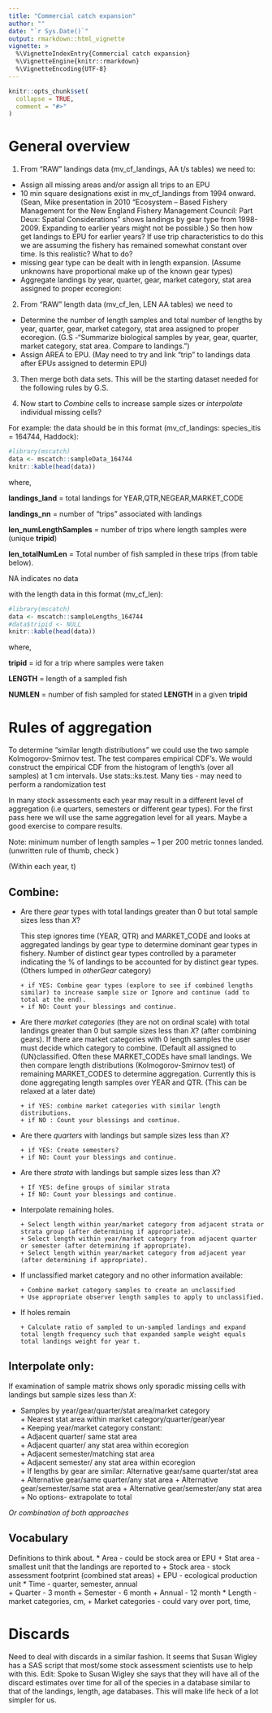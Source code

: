 ```yaml
---
title: "Commercial catch expansion"
author: ""
date: "`r Sys.Date()`"
output: rmarkdown::html_vignette
vignette: >
  %\VignetteIndexEntry{Commercial catch expansion}
  %\VignetteEngine{knitr::rmarkdown}
  %\VignetteEncoding{UTF-8}
---
```


```r
knitr::opts_chunk$set(
  collapse = TRUE,
  comment = "#>"
)
```

# General overview

1. From "RAW" landings data (mv_cf_landings, AA t/s tables) we need to:

* Assign all missing areas and/or assign all trips to an EPU
* 10 min square designations exist in mv_cf_landings from 1994 onward. (Sean, Mike presentation in 2010 "Ecosystem – Based Fishery Management for the New England Fishery Management Council: Part Deux: Spatial Considerations" shows landings by gear type from 1998-2009. Expanding to earlier years might not be possible.) So then how get landings to EPU for earlier years? If use trip characteristics to do this we are assuming the fishery has remained somewhat constant over time. Is this realistic? What to do?
* missing gear type can be dealt with in length expansion. (Assume unknowns have proportional make up of the known gear types)
* Aggregate landings by year, quarter, gear, market category, stat area assigned to proper ecoregion:

2. From "RAW" length data (mv_cf_len, LEN AA tables) we need to 

* Determine the number of length samples and total number of lengths by year, quarter, gear, market category, stat area assigned to proper ecoregion. (G.S -"Summarize biological samples by year, gear, quarter, market category, stat area. Compare to landings.")
* Assign AREA to EPU. (May need to try and link "trip" to landings data after EPUs assigned to determin EPU)

3. Then merge both data sets. This will be the starting dataset needed for the following rules by G.S.

4. Now start to  *Combine* cells to increase sample sizes or *interpolate* individual missing cells? 

For example: the data should be in this format (mv_cf_landings: species_itis = 164744, Haddock):
``` r
#library(mscatch)
data <- mscatch::sampleData_164744
knitr::kable(head(data))
```

where,

**landings_land** = total landings for YEAR,QTR,NEGEAR,MARKET_CODE

**landings_nn** = number of "trips" associated with landings

**len_numLengthSamples** = number of trips where length samples were (unique **tripid**)

**len_totalNumLen** = Total number of fish sampled in these trips (from table below).

NA indicates no data

with the length data in this format (mv_cf_len):

``` r
#library(mscatch)
data <- mscatch::sampleLengths_164744
#data$tripid <- NULL
knitr::kable(head(data))
```

where,

**tripid** = id for a trip where samples were taken

**LENGTH** = length of a sampled fish

**NUMLEN** = number of fish sampled for stated **LENGTH** in a given **tripid**



# Rules of aggregation

To determine "similar length distributions" we could use the two sample Kolmogorov-Smirnov test. The test compares empirical CDF's. We would construct the empirical CDF from the histogram of length's (over all samples) at 1 cm intervals. Use stats::ks.test. Many ties - may need to perform a randomization test

In many stock assessments each year may result in a different level of aggregation (i.e quarters, semesters or different gear types).
For the first pass here we will use the same aggregation level for all years. Maybe a good exercise to compare results.

Note: minimum number of length samples ~ 1 per 200 metric tonnes landed. (unwritten rule of thumb, check )

(Within each year, t)

## Combine:

* Are there *gear* types with total landings greater than 0 but total sample sizes less than *X*?

    This step ignores time (YEAR, QTR) and  MARKET_CODE and looks at aggregated landings by gear type to determine dominant gear types in fishery. Number of distinct gear types controlled by a parameter indicating the % of landings to be accounted for by distinct gear types. (Others lumped in _otherGear_ category)
    
    ```
    + if YES: Combine gear types (explore to see if combined lengths similar) to increase sample size or Ignore and continue (add to total at the end).
    + if NO: Count your blessings and continue.  
    ```
    
* Are there *market categories* (they are not on ordinal scale) with total landings greater than 0 but sample sizes less than *X*? (after combining gears). If there are market categories with 0 length samples the user must decide which category to combine. (Default all assigned to (UN)classified. Often these MARKET_CODEs have small landings. We then compare length distributions (Kolmogorov-Smirnov test) of remaining MARKET_CODES to determine aggregation. Currently this is done aggregating length samples over YEAR and QTR. (This can be relaxed at a later date)

	  + if YES: combine market categories with similar length distributions. 
	  + if NO : Count your blessings and continue.  
	  
* Are there *quarters* with landings but sample sizes less than *X*?  

	  + if YES: Create semesters?  
	  + if NO: Count your blessings and continue.  
	  
* Are there *strata* with landings but sample sizes less than *X*?  

	  + If YES: define groups of similar strata  
	  + If NO: Count your blessings and continue.  
	  
* Interpolate remaining holes.  

	  + Select length within year/market category from adjacent strata or strata group (after determining if appropriate).  
	  + Select length within year/market category from adjacent quarter or semester (after determining if appropriate).  
	  + Select length within year/market category from adjacent year (after determining if appropriate).  
	  
* If unclassified market category and no other information available:  

	  + Combine market category samples to create an unclassified  
	  + Use appropriate observer length samples to apply to unclassified. 
	  
* If holes remain  

	  + Calculate ratio of sampled to un-sampled landings and expand total length frequency such that expanded sample weight equals total landings weight for year t.





## Interpolate only:
If examination of sample matrix shows only sporadic missing cells with landings but sample sizes less than *X*:  

* Samples by year/gear/quarter/stat area/market category  
	  + Nearest stat area within market category/quarter/gear/year  
	  	  + Keeping year/market category constant:  
	  	  	  + Adjacent quarter/ same stat area  
	  	  	  	  + Adjacent quarter/ any stat area within ecoregion  
	  	  	  	  	  + Adjacent semester/matching stat area  
	  	  	  	  	  	  + Adjacent semester/ any stat area within ecoregion  
                            +  If lengths by gear are similar: Alternative gear/same quarter/stat area	
	  	  	  	  	  	  	  	  + Alternative gear/same quarter/any stat area
	  	  	  	  	  	  	  	  	  + Alternative gear/semester/same stat area
	  	  	  	  	  	  	  	  	  	  + Alternative gear/semester/any stat area
	  	  	  	  	  	  	  	  	  	  	  + No options- extrapolate to total

*Or combination of both approaches*

## Vocabulary
Definitions to think about.
* Area - could be stock area or EPU
	  + Stat area - smallest unit that the landings are reported to 
	  + Stock area - stock assessment footprint (combined stat areas)
	  + EPU - ecological production unit
* Time - quarter, semester, annual	
	  + Quarter - 3 month
	  + Semester - 6 month
	  + Annual - 12 month
* Length - market categories, cm, 
	  + Market categories - could vary over port, time, 


# Discards

Need to deal with discards in a similar fashion.
It seems that Susan Wigley has a SAS script that most/some stock assessment scientists use to help with this.
Edit: Spoke to Susan Wigley she says that they will have all of the discard estimates over time for all of the species in a database similar to that of the landings, length, age databases. This will make life heck of a lot simpler for us.
			
	


